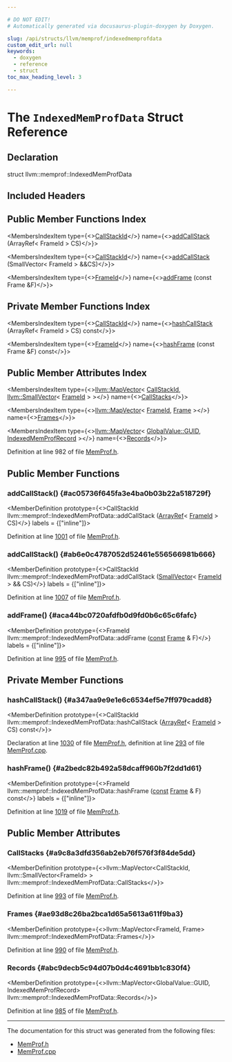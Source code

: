 ```yaml
---

# DO NOT EDIT!
# Automatically generated via docusaurus-plugin-doxygen by Doxygen.

slug: /api/structs/llvm/memprof/indexedmemprofdata
custom_edit_url: null
keywords:
  - doxygen
  - reference
  - struct
toc_max_heading_level: 3

---
```





# The `IndexedMemProfData` Struct Reference

<DoxygenPage pluginConfig={pluginConfig}>



## Declaration

<CodeBlock>struct llvm::memprof::IndexedMemProfData</CodeBlock>

## Included Headers

<IncludesList>
<IncludesListItem
  filePath="llvm/ProfileData/MemProf.h"
  permalink="/docs/api/files/include/include/llvm/include/llvm/profiledata/memprof-h"
  isLocal="true" />
</IncludesList>

## Public Member Functions Index

<MembersIndex>

<MembersIndexItem
  type={<><a href="/docs/api/namespaces/llvm/memprof/#acccd58d8f1e260d41aec72e4ce5e847f">CallStackId</a></>}
  name={<><a href="#ac05736f645fa3e4ba0b03b22a518729f">addCallStack</a> (ArrayRef&lt; FrameId &gt; CS)</>}>
</MembersIndexItem>

<MembersIndexItem
  type={<><a href="/docs/api/namespaces/llvm/memprof/#acccd58d8f1e260d41aec72e4ce5e847f">CallStackId</a></>}
  name={<><a href="#ab6e0c4787052d52461e556566981b666">addCallStack</a> (SmallVector&lt; FrameId &gt; &amp;&amp;CS)</>}>
</MembersIndexItem>

<MembersIndexItem
  type={<><a href="/docs/api/namespaces/llvm/memprof/#ae2c822b1c6260b47be435d3eda363ccc">FrameId</a></>}
  name={<><a href="#aca44bc0720afdfb0d9fd0b6c65c6fafc">addFrame</a> (const Frame &amp;F)</>}>
</MembersIndexItem>

</MembersIndex>

## Private Member Functions Index

<MembersIndex>

<MembersIndexItem
  type={<><a href="/docs/api/namespaces/llvm/memprof/#acccd58d8f1e260d41aec72e4ce5e847f">CallStackId</a></>}
  name={<><a href="#a347aa9e9e1e6c6534ef5e7ff979cadd8">hashCallStack</a> (ArrayRef&lt; FrameId &gt; CS) const</>}>
</MembersIndexItem>

<MembersIndexItem
  type={<><a href="/docs/api/namespaces/llvm/memprof/#ae2c822b1c6260b47be435d3eda363ccc">FrameId</a></>}
  name={<><a href="#a2bedc82b492a58dcaff960b7f2dd1d61">hashFrame</a> (const Frame &amp;F) const</>}>
</MembersIndexItem>

</MembersIndex>

## Public Member Attributes Index

<MembersIndex>

<MembersIndexItem
  type={<><a href="/docs/api/classes/llvm/mapvector">llvm::MapVector</a>&lt; <a href="/docs/api/namespaces/llvm/memprof/#acccd58d8f1e260d41aec72e4ce5e847f">CallStackId</a>, <a href="/docs/api/classes/llvm/smallvector">llvm::SmallVector</a>&lt; <a href="/docs/api/namespaces/llvm/memprof/#ae2c822b1c6260b47be435d3eda363ccc">FrameId</a> &gt; &gt;</>}
  name={<><a href="#a9c8a3dfd356ab2eb76f576f3f84de5dd">CallStacks</a></>}>
</MembersIndexItem>

<MembersIndexItem
  type={<><a href="/docs/api/classes/llvm/mapvector">llvm::MapVector</a>&lt; <a href="/docs/api/namespaces/llvm/memprof/#ae2c822b1c6260b47be435d3eda363ccc">FrameId</a>, <a href="/docs/api/structs/llvm/memprof/frame">Frame</a> &gt;</>}
  name={<><a href="#ae93d8c26ba2bca1d65a5613a611f9ba3">Frames</a></>}>
</MembersIndexItem>

<MembersIndexItem
  type={<><a href="/docs/api/classes/llvm/mapvector">llvm::MapVector</a>&lt; <a href="/docs/api/classes/llvm/globalvalue/#a3af0428ec6e48cb2f05c199b7b9f7e07">GlobalValue::GUID</a>, <a href="/docs/api/structs/llvm/memprof/indexedmemprofrecord">IndexedMemProfRecord</a> &gt;</>}
  name={<><a href="#abc9decb5c94d07b0d4c4691bb1c830f4">Records</a></>}>
</MembersIndexItem>

</MembersIndex>


Definition at line 982 of file <a href="/docs/api/files/include/include/llvm/include/llvm/profiledata/memprof-h">MemProf.h</a>.

<SectionDefinition>

## Public Member Functions

### addCallStack() {#ac05736f645fa3e4ba0b03b22a518729f}

<MemberDefinition
  prototype={<>CallStackId llvm::memprof::IndexedMemProfData::addCallStack (<a href="/docs/api/classes/llvm/arrayref">ArrayRef</a>&lt; <a href="/docs/api/namespaces/llvm/memprof/#ae2c822b1c6260b47be435d3eda363ccc">FrameId</a> &gt; CS)</>}
  labels = {["inline"]}>

Definition at line <a href="/docs/api/files/include/include/llvm/include/llvm/profiledata/memprof-h/#l01001">1001</a> of file <a href="/docs/api/files/include/include/llvm/include/llvm/profiledata/memprof-h">MemProf.h</a>.
</MemberDefinition>

### addCallStack() {#ab6e0c4787052d52461e556566981b666}

<MemberDefinition
  prototype={<>CallStackId llvm::memprof::IndexedMemProfData::addCallStack (<a href="/docs/api/classes/llvm/smallvector">SmallVector</a>&lt; <a href="/docs/api/namespaces/llvm/memprof/#ae2c822b1c6260b47be435d3eda363ccc">FrameId</a> &gt; &amp;&amp; CS)</>}
  labels = {["inline"]}>

Definition at line <a href="/docs/api/files/include/include/llvm/include/llvm/profiledata/memprof-h/#l01007">1007</a> of file <a href="/docs/api/files/include/include/llvm/include/llvm/profiledata/memprof-h">MemProf.h</a>.
</MemberDefinition>

### addFrame() {#aca44bc0720afdfb0d9fd0b6c65c6fafc}

<MemberDefinition
  prototype={<>FrameId llvm::memprof::IndexedMemProfData::addFrame (<a href="/docs/api/files/lib/lib/target/lib/target/aarch64/aarch64promoteconstant-cpp/#a90f8350fecae261c25be85d38b451bff">const</a> <a href="/docs/api/structs/llvm/memprof/frame">Frame</a> &amp; F)</>}
  labels = {["inline"]}>

Definition at line <a href="/docs/api/files/include/include/llvm/include/llvm/profiledata/memprof-h/#l00995">995</a> of file <a href="/docs/api/files/include/include/llvm/include/llvm/profiledata/memprof-h">MemProf.h</a>.
</MemberDefinition>

</SectionDefinition>

<SectionDefinition>

## Private Member Functions

### hashCallStack() {#a347aa9e9e1e6c6534ef5e7ff979cadd8}

<MemberDefinition
  prototype={<>CallStackId llvm::memprof::IndexedMemProfData::hashCallStack (<a href="/docs/api/classes/llvm/arrayref">ArrayRef</a>&lt; <a href="/docs/api/namespaces/llvm/memprof/#ae2c822b1c6260b47be435d3eda363ccc">FrameId</a> &gt; CS) const</>}>

Declaration at line <a href="/docs/api/files/include/include/llvm/include/llvm/profiledata/memprof-h/#l01030">1030</a> of file <a href="/docs/api/files/include/include/llvm/include/llvm/profiledata/memprof-h">MemProf.h</a>, definition at line <a href="/docs/api/files/lib/lib/profiledata/memprof-cpp/#l00293">293</a> of file <a href="/docs/api/files/lib/lib/profiledata/memprof-cpp">MemProf.cpp</a>.
</MemberDefinition>

### hashFrame() {#a2bedc82b492a58dcaff960b7f2dd1d61}

<MemberDefinition
  prototype={<>FrameId llvm::memprof::IndexedMemProfData::hashFrame (<a href="/docs/api/files/lib/lib/target/lib/target/aarch64/aarch64promoteconstant-cpp/#a90f8350fecae261c25be85d38b451bff">const</a> <a href="/docs/api/structs/llvm/memprof/frame">Frame</a> &amp; F) const</>}
  labels = {["inline"]}>

Definition at line <a href="/docs/api/files/include/include/llvm/include/llvm/profiledata/memprof-h/#l01019">1019</a> of file <a href="/docs/api/files/include/include/llvm/include/llvm/profiledata/memprof-h">MemProf.h</a>.
</MemberDefinition>

</SectionDefinition>

<SectionDefinition>

## Public Member Attributes

### CallStacks {#a9c8a3dfd356ab2eb76f576f3f84de5dd}

<MemberDefinition
  prototype={<>llvm::MapVector&lt;CallStackId, llvm::SmallVector&lt;FrameId&gt; &gt; llvm::memprof::IndexedMemProfData::CallStacks</>}>

Definition at line <a href="/docs/api/files/include/include/llvm/include/llvm/profiledata/memprof-h/#l00993">993</a> of file <a href="/docs/api/files/include/include/llvm/include/llvm/profiledata/memprof-h">MemProf.h</a>.
</MemberDefinition>

### Frames {#ae93d8c26ba2bca1d65a5613a611f9ba3}

<MemberDefinition
  prototype={<>llvm::MapVector&lt;FrameId, Frame&gt; llvm::memprof::IndexedMemProfData::Frames</>}>

Definition at line <a href="/docs/api/files/include/include/llvm/include/llvm/profiledata/memprof-h/#l00990">990</a> of file <a href="/docs/api/files/include/include/llvm/include/llvm/profiledata/memprof-h">MemProf.h</a>.
</MemberDefinition>

### Records {#abc9decb5c94d07b0d4c4691bb1c830f4}

<MemberDefinition
  prototype={<>llvm::MapVector&lt;GlobalValue::GUID, IndexedMemProfRecord&gt; llvm::memprof::IndexedMemProfData::Records</>}>

Definition at line <a href="/docs/api/files/include/include/llvm/include/llvm/profiledata/memprof-h/#l00985">985</a> of file <a href="/docs/api/files/include/include/llvm/include/llvm/profiledata/memprof-h">MemProf.h</a>.
</MemberDefinition>

</SectionDefinition>

<hr/>

The documentation for this struct was generated from the following files:

<ul>
<li><a href="/docs/api/files/include/include/llvm/include/llvm/profiledata/memprof-h">MemProf.h</a></li>
<li><a href="/docs/api/files/lib/lib/profiledata/memprof-cpp">MemProf.cpp</a></li>
</ul>

</DoxygenPage>
